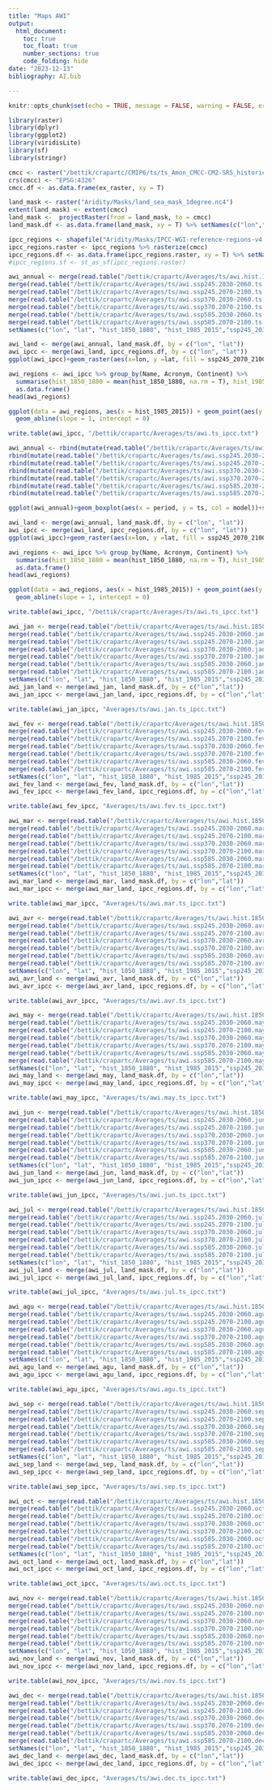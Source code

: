 ```yaml
---
title: "Maps AWI"
output: 
  html_document:
    toc: true
    toc_float: true
    number_sections: true
    code_folding: hide
date: "2023-12-13"
bibliography: AI.bib

---
```


```r
knitr::opts_chunk$set(echo = TRUE, message = FALSE, warning = FALSE, error = FALSE, fig.align = "center", collapse = T)
```

```r
library(raster)
library(dplyr)
library(ggplot2)
library(viridisLite)
library(sf)
library(stringr)
```

```r
cmcc <- raster("/bettik/crapartc/CMIP6/ts/ts_Amon_CMCC-CM2-SR5_historical_r1i1p1f1_gn_185001-201412.nc")
crs(cmcc) <- "EPSG:4326"
cmcc.df <- as.data.frame(ex_raster, xy = T)

land_mask <- raster("Aridity/Masks/land_sea_mask_1degree.nc4") 
extent(land_mask) <- extent(cmcc)
land_mask <-  projectRaster(from = land_mask, to = cmcc)
land_mask.df <- as.data.frame(land_mask, xy = T) %>% setNames(c("lon","lat","lm")) # 0 if ocean, 1 if land

ipcc_regions <- shapefile("Aridity/Masks/IPCC-WGI-reference-regions-v4.shp") %>% spTransform(crs("EPSG:4326")) 
ipcc_regions.raster <- ipcc_regions %>% rasterize(cmcc)
ipcc_regions.df <- as.data.frame(ipcc_regions.raster, xy = T) %>% setNames(c("lon","lat","Continent","Type","Name","Acronym"))
#ipcc_regions.sf <- st_as_sf(ipcc_regions.raster)
```

```r
awi_annual <- merge(read.table("/bettik/crapartc/Averages/ts/awi.hist.1850-1880.ts.txt"), read.table("/bettik/crapartc/Averages/ts/awi.hist.1985-2015.ts.txt"), by = c("lon", "lat")) %>%
merge(read.table("/bettik/crapartc/Averages/ts/awi.ssp245.2030-2060.ts.txt"), by = c("lon", "lat")) %>%
merge(read.table("/bettik/crapartc/Averages/ts/awi.ssp245.2070-2100.ts.txt"), by = c("lon", "lat")) %>%
merge(read.table("/bettik/crapartc/Averages/ts/awi.ssp370.2030-2060.ts.txt"), by = c("lon", "lat")) %>%
merge(read.table("/bettik/crapartc/Averages/ts/awi.ssp370.2070-2100.ts.txt"), by = c("lon", "lat")) %>%
merge(read.table("/bettik/crapartc/Averages/ts/awi.ssp585.2030-2060.ts.txt"), by = c("lon", "lat")) %>%
merge(read.table("/bettik/crapartc/Averages/ts/awi.ssp585.2070-2100.ts.txt"), by = c("lon", "lat")) %>%
setNames(c("lon", "lat", "hist_1850_1880", "hist_1985_2015","ssp245_2030_2060","ssp245_2070_2100","ssp370_2030_2060","ssp370_2070_2100","ssp585_2030_2060","ssp585_2070_2100"))

awi_land <- merge(awi_annual, land_mask.df, by = c("lon", "lat")) 
awi_ipcc <- merge(awi_land, ipcc_regions.df, by = c("lon", "lat"))
ggplot(awi_ipcc)+geom_raster(aes(x=lon, y =lat, fill = ssp245_2070_2100 - hist_1985_2015))+

awi_regions <- awi_ipcc %>% group_by(Name, Acronym, Continent) %>% 
  summarise(hist_1850_1880 = mean(hist_1850_1880, na.rm = T), hist_1985_2015 = mean(hist_1985_2015, na.rm = T), ssp245_2030_2060 = mean(ssp245_2030_2060, na.rm = T), ssp245_2070_2100 = mean(ssp245_2070_2100, na.rm = T), ssp370_2030_2060 = mean(ssp370_2030_2060, na.rm = T), ssp370_2070_2100 = mean(ssp370_2070_2100, na.rm = T), ssp585_2030_2060 = mean(ssp585_2030_2060, na.rm = T), ssp585_2070_2100 = mean(ssp585_2070_2100, na.rm = T)) %>%
  as.data.frame()
head(awi_regions)

ggplot(data = awi_regions, aes(x = hist_1985_2015)) + geom_point(aes(y = ssp245_2070_2100, col = Continent))+
  geom_abline(slope = 1, intercept = 0)

write.table(awi_ipcc, "/bettik/crapartc/Averages/ts/awi.ts_ipcc.txt")

```

```r
awi_annual <- rbind(mutate(read.table("/bettik/crapartc/Averages/ts/awi.hist.1850-1880.ts.txt"), model = "historical", period = "1850_1880"),mutate(read.table("/bettik/crapartc/Averages/ts/awi.hist.1985-2015.ts.txt"), model = "historical", period = "1985_2015")) %>%
rbind(mutate(read.table("/bettik/crapartc/Averages/ts/awi.ssp245.2030-2060.ts.txt"), model = "SSP245", period = "2030_2060")) %>%
rbind(mutate(read.table("/bettik/crapartc/Averages/ts/awi.ssp245.2070-2100.ts.txt"), model = "SSP245", period = "2070_2100")) %>%
rbind(mutate(read.table("/bettik/crapartc/Averages/ts/awi.ssp370.2030-2060.ts.txt"), model = "SSP370", period = "2030_2060")) %>%
rbind(mutate(read.table("/bettik/crapartc/Averages/ts/awi.ssp370.2070-2100.ts.txt"), model = "SSP370", period = "2070_2100")) %>%
rbind(mutate(read.table("/bettik/crapartc/Averages/ts/awi.ssp585.2030-2060.ts.txt"), model = "SSP585", period = "2030_2060")) %>%
rbind(mutate(read.table("/bettik/crapartc/Averages/ts/awi.ssp585.2070-2100.ts.txt"), model = "SSP585", period = "2070_2100"))

ggplot(awi_annual)+geom_boxplot(aes(x = period, y = ts, col = model))+scale_color_viridis_d()

awi_land <- merge(awi_annual, land_mask.df, by = c("lon", "lat")) 
awi_ipcc <- merge(awi_land, ipcc_regions.df, by = c("lon", "lat"))
ggplot(awi_ipcc)+geom_raster(aes(x=lon, y =lat, fill = ssp245_2070_2100 - hist_1985_2015))+

awi_regions <- awi_ipcc %>% group_by(Name, Acronym, Continent) %>% 
  summarise(hist_1850_1880 = mean(hist_1850_1880, na.rm = T), hist_1985_2015 = mean(hist_1985_2015, na.rm = T), ssp245_2030_2060 = mean(ssp245_2030_2060, na.rm = T), ssp245_2070_2100 = mean(ssp245_2070_2100, na.rm = T), ssp370_2030_2060 = mean(ssp370_2030_2060, na.rm = T), ssp370_2070_2100 = mean(ssp370_2070_2100, na.rm = T), ssp585_2030_2060 = mean(ssp585_2030_2060, na.rm = T), ssp585_2070_2100 = mean(ssp585_2070_2100, na.rm = T)) %>%
  as.data.frame()
head(awi_regions)

ggplot(data = awi_regions, aes(x = hist_1985_2015)) + geom_point(aes(y = ssp245_2070_2100, col = Continent))+
  geom_abline(slope = 1, intercept = 0)

write.table(awi_ipcc, "/bettik/crapartc/Averages/ts/awi.ts_ipcc.txt")

```

```r
awi_jan <- merge(read.table("/bettik/crapartc/Averages/ts/awi.hist.1850-1880.jan.ts.txt"), read.table("/bettik/crapartc/Averages/ts/awi.hist.1985-2015.jan.ts.txt"), by = c("lon", "lat")) %>%
merge(read.table("/bettik/crapartc/Averages/ts/awi.ssp245.2030-2060.jan.ts.txt"), by = c("lon", "lat")) %>%
merge(read.table("/bettik/crapartc/Averages/ts/awi.ssp245.2070-2100.jan.ts.txt"), by = c("lon", "lat")) %>%
merge(read.table("/bettik/crapartc/Averages/ts/awi.ssp370.2030-2060.jan.ts.txt"), by = c("lon", "lat")) %>%
merge(read.table("/bettik/crapartc/Averages/ts/awi.ssp370.2070-2100.jan.ts.txt"), by = c("lon", "lat")) %>%
merge(read.table("/bettik/crapartc/Averages/ts/awi.ssp585.2030-2060.jan.ts.txt"), by = c("lon", "lat")) %>%
merge(read.table("/bettik/crapartc/Averages/ts/awi.ssp585.2070-2100.jan.ts.txt"), by = c("lon", "lat")) %>%
setNames(c("lon", "lat", "hist_1850_1880", "hist_1985_2015","ssp245_2030_2060","ssp245_2070_2100","ssp370_2030_2060","ssp370_2070_2100","ssp585_2030_2060","ssp585_2070_2100"))
awi_jan_land <- merge(awi_jan, land_mask.df, by = c("lon","lat")) 
awi_jan_ipcc <- merge(awi_jan_land, ipcc_regions.df, by = c("lon","lat"))

write.table(awi_jan_ipcc, "Averages/ts/awi.jan.ts_ipcc.txt")
```

```r
awi_fev <- merge(read.table("/bettik/crapartc/Averages/ts/awi.hist.1850-1880.fev.ts.txt"), read.table("/bettik/crapartc/Averages/ts/awi.hist.1985-2015.fev.ts.txt"), by = c("lon", "lat")) %>%
merge(read.table("/bettik/crapartc/Averages/ts/awi.ssp245.2030-2060.fev.ts.txt"), by = c("lon", "lat")) %>%
merge(read.table("/bettik/crapartc/Averages/ts/awi.ssp245.2070-2100.fev.ts.txt"), by = c("lon", "lat")) %>%
merge(read.table("/bettik/crapartc/Averages/ts/awi.ssp370.2030-2060.fev.ts.txt"), by = c("lon", "lat")) %>%
merge(read.table("/bettik/crapartc/Averages/ts/awi.ssp370.2070-2100.fev.ts.txt"), by = c("lon", "lat")) %>%
merge(read.table("/bettik/crapartc/Averages/ts/awi.ssp585.2030-2060.fev.ts.txt"), by = c("lon", "lat")) %>%
merge(read.table("/bettik/crapartc/Averages/ts/awi.ssp585.2070-2100.fev.ts.txt"), by = c("lon", "lat")) %>%
setNames(c("lon", "lat", "hist_1850_1880", "hist_1985_2015","ssp245_2030_2060","ssp245_2070_2100","ssp370_2030_2060","ssp370_2070_2100","ssp585_2030_2060","ssp585_2070_2100"))
awi_fev_land <- merge(awi_fev, land_mask.df, by = c("lon","lat")) 
awi_fev_ipcc <- merge(awi_fev_land, ipcc_regions.df, by = c("lon","lat"))

write.table(awi_fev_ipcc, "Averages/ts/awi.fev.ts_ipcc.txt")
```

```r
awi_mar <- merge(read.table("/bettik/crapartc/Averages/ts/awi.hist.1850-1880.mar.ts.txt"), read.table("/bettik/crapartc/Averages/ts/awi.hist.1985-2015.mar.ts.txt"), by = c("lon", "lat")) %>%
merge(read.table("/bettik/crapartc/Averages/ts/awi.ssp245.2030-2060.mar.ts.txt"), by = c("lon", "lat")) %>%
merge(read.table("/bettik/crapartc/Averages/ts/awi.ssp245.2070-2100.mar.ts.txt"), by = c("lon", "lat")) %>%
merge(read.table("/bettik/crapartc/Averages/ts/awi.ssp370.2030-2060.mar.ts.txt"), by = c("lon", "lat")) %>%
merge(read.table("/bettik/crapartc/Averages/ts/awi.ssp370.2070-2100.mar.ts.txt"), by = c("lon", "lat")) %>%
merge(read.table("/bettik/crapartc/Averages/ts/awi.ssp585.2030-2060.mar.ts.txt"), by = c("lon", "lat")) %>%
merge(read.table("/bettik/crapartc/Averages/ts/awi.ssp585.2070-2100.mar.ts.txt"), by = c("lon", "lat")) %>%
setNames(c("lon", "lat", "hist_1850_1880", "hist_1985_2015","ssp245_2030_2060","ssp245_2070_2100","ssp370_2030_2060","ssp370_2070_2100","ssp585_2030_2060","ssp585_2070_2100"))
awi_mar_land <- merge(awi_mar, land_mask.df, by = c("lon","lat")) 
awi_mar_ipcc <- merge(awi_mar_land, ipcc_regions.df, by = c("lon","lat"))

write.table(awi_mar_ipcc, "Averages/ts/awi.mar.ts_ipcc.txt")
```

```r
awi_avr <- merge(read.table("/bettik/crapartc/Averages/ts/awi.hist.1850-1880.avr.ts.txt"), read.table("/bettik/crapartc/Averages/ts/awi.hist.1985-2015.avr.ts.txt"), by = c("lon", "lat")) %>%
merge(read.table("/bettik/crapartc/Averages/ts/awi.ssp245.2030-2060.avr.ts.txt"), by = c("lon", "lat")) %>%
merge(read.table("/bettik/crapartc/Averages/ts/awi.ssp245.2070-2100.avr.ts.txt"), by = c("lon", "lat")) %>%
merge(read.table("/bettik/crapartc/Averages/ts/awi.ssp370.2030-2060.avr.ts.txt"), by = c("lon", "lat")) %>%
merge(read.table("/bettik/crapartc/Averages/ts/awi.ssp370.2070-2100.avr.ts.txt"), by = c("lon", "lat")) %>%
merge(read.table("/bettik/crapartc/Averages/ts/awi.ssp585.2030-2060.avr.ts.txt"), by = c("lon", "lat")) %>%
merge(read.table("/bettik/crapartc/Averages/ts/awi.ssp585.2070-2100.avr.ts.txt"), by = c("lon", "lat")) %>%
setNames(c("lon", "lat", "hist_1850_1880", "hist_1985_2015","ssp245_2030_2060","ssp245_2070_2100","ssp370_2030_2060","ssp370_2070_2100","ssp585_2030_2060","ssp585_2070_2100"))
awi_avr_land <- merge(awi_avr, land_mask.df, by = c("lon","lat")) 
awi_avr_ipcc <- merge(awi_avr_land, ipcc_regions.df, by = c("lon","lat"))

write.table(awi_avr_ipcc, "Averages/ts/awi.avr.ts_ipcc.txt")
```

```r
awi_may <- merge(read.table("/bettik/crapartc/Averages/ts/awi.hist.1850-1880.may.ts.txt"), read.table("/bettik/crapartc/Averages/ts/awi.hist.1985-2015.may.ts.txt"), by = c("lon", "lat")) %>%
merge(read.table("/bettik/crapartc/Averages/ts/awi.ssp245.2030-2060.may.ts.txt"), by = c("lon", "lat")) %>%
merge(read.table("/bettik/crapartc/Averages/ts/awi.ssp245.2070-2100.may.ts.txt"), by = c("lon", "lat")) %>%
merge(read.table("/bettik/crapartc/Averages/ts/awi.ssp370.2030-2060.may.ts.txt"), by = c("lon", "lat")) %>%
merge(read.table("/bettik/crapartc/Averages/ts/awi.ssp370.2070-2100.may.ts.txt"), by = c("lon", "lat")) %>%
merge(read.table("/bettik/crapartc/Averages/ts/awi.ssp585.2030-2060.may.ts.txt"), by = c("lon", "lat")) %>%
merge(read.table("/bettik/crapartc/Averages/ts/awi.ssp585.2070-2100.may.ts.txt"), by = c("lon", "lat")) %>%
setNames(c("lon", "lat", "hist_1850_1880", "hist_1985_2015","ssp245_2030_2060","ssp245_2070_2100","ssp370_2030_2060","ssp370_2070_2100","ssp585_2030_2060","ssp585_2070_2100"))
awi_may_land <- merge(awi_may, land_mask.df, by = c("lon","lat")) 
awi_may_ipcc <- merge(awi_may_land, ipcc_regions.df, by = c("lon","lat"))

write.table(awi_may_ipcc, "Averages/ts/awi.may.ts_ipcc.txt")
```

```r
awi_jun <- merge(read.table("/bettik/crapartc/Averages/ts/awi.hist.1850-1880.jun.ts.txt"), read.table("/bettik/crapartc/Averages/ts/awi.hist.1985-2015.jun.ts.txt"), by = c("lon", "lat")) %>%
merge(read.table("/bettik/crapartc/Averages/ts/awi.ssp245.2030-2060.jun.ts.txt"), by = c("lon", "lat")) %>%
merge(read.table("/bettik/crapartc/Averages/ts/awi.ssp245.2070-2100.jun.ts.txt"), by = c("lon", "lat")) %>%
merge(read.table("/bettik/crapartc/Averages/ts/awi.ssp370.2030-2060.jun.ts.txt"), by = c("lon", "lat")) %>%
merge(read.table("/bettik/crapartc/Averages/ts/awi.ssp370.2070-2100.jun.ts.txt"), by = c("lon", "lat")) %>%
merge(read.table("/bettik/crapartc/Averages/ts/awi.ssp585.2030-2060.jun.ts.txt"), by = c("lon", "lat")) %>%
merge(read.table("/bettik/crapartc/Averages/ts/awi.ssp585.2070-2100.jun.ts.txt"), by = c("lon", "lat")) %>%
setNames(c("lon", "lat", "hist_1850_1880", "hist_1985_2015","ssp245_2030_2060","ssp245_2070_2100","ssp370_2030_2060","ssp370_2070_2100","ssp585_2030_2060","ssp585_2070_2100"))
awi_jun_land <- merge(awi_jun, land_mask.df, by = c("lon","lat")) 
awi_jun_ipcc <- merge(awi_jun_land, ipcc_regions.df, by = c("lon","lat"))

write.table(awi_jun_ipcc, "Averages/ts/awi.jun.ts_ipcc.txt")
```

```r
awi_jul <- merge(read.table("/bettik/crapartc/Averages/ts/awi.hist.1850-1880.jul.ts.txt"), read.table("/bettik/crapartc/Averages/ts/awi.hist.1985-2015.jul.ts.txt"), by = c("lon", "lat")) %>%
merge(read.table("/bettik/crapartc/Averages/ts/awi.ssp245.2030-2060.jul.ts.txt"), by = c("lon", "lat")) %>%
merge(read.table("/bettik/crapartc/Averages/ts/awi.ssp245.2070-2100.jul.ts.txt"), by = c("lon", "lat")) %>%
merge(read.table("/bettik/crapartc/Averages/ts/awi.ssp370.2030-2060.jul.ts.txt"), by = c("lon", "lat")) %>%
merge(read.table("/bettik/crapartc/Averages/ts/awi.ssp370.2070-2100.jul.ts.txt"), by = c("lon", "lat")) %>%
merge(read.table("/bettik/crapartc/Averages/ts/awi.ssp585.2030-2060.jul.ts.txt"), by = c("lon", "lat")) %>%
merge(read.table("/bettik/crapartc/Averages/ts/awi.ssp585.2070-2100.jul.ts.txt"), by = c("lon", "lat")) %>%
setNames(c("lon", "lat", "hist_1850_1880", "hist_1985_2015","ssp245_2030_2060","ssp245_2070_2100","ssp370_2030_2060","ssp370_2070_2100","ssp585_2030_2060","ssp585_2070_2100"))
awi_jul_land <- merge(awi_jul, land_mask.df, by = c("lon","lat")) 
awi_jul_ipcc <- merge(awi_jul_land, ipcc_regions.df, by = c("lon","lat"))

write.table(awi_jul_ipcc, "Averages/ts/awi.jul.ts_ipcc.txt")
```

```r
awi_agu <- merge(read.table("/bettik/crapartc/Averages/ts/awi.hist.1850-1880.agu.ts.txt"), read.table("/bettik/crapartc/Averages/ts/awi.hist.1985-2015.agu.ts.txt"), by = c("lon", "lat")) %>%
merge(read.table("/bettik/crapartc/Averages/ts/awi.ssp245.2030-2060.agu.ts.txt"), by = c("lon", "lat")) %>%
merge(read.table("/bettik/crapartc/Averages/ts/awi.ssp245.2070-2100.agu.ts.txt"), by = c("lon", "lat")) %>%
merge(read.table("/bettik/crapartc/Averages/ts/awi.ssp370.2030-2060.agu.ts.txt"), by = c("lon", "lat")) %>%
merge(read.table("/bettik/crapartc/Averages/ts/awi.ssp370.2070-2100.agu.ts.txt"), by = c("lon", "lat")) %>%
merge(read.table("/bettik/crapartc/Averages/ts/awi.ssp585.2030-2060.agu.ts.txt"), by = c("lon", "lat")) %>%
merge(read.table("/bettik/crapartc/Averages/ts/awi.ssp585.2070-2100.agu.ts.txt"), by = c("lon", "lat")) %>%
setNames(c("lon", "lat", "hist_1850_1880", "hist_1985_2015","ssp245_2030_2060","ssp245_2070_2100","ssp370_2030_2060","ssp370_2070_2100","ssp585_2030_2060","ssp585_2070_2100"))
awi_agu_land <- merge(awi_agu, land_mask.df, by = c("lon","lat")) 
awi_agu_ipcc <- merge(awi_agu_land, ipcc_regions.df, by = c("lon","lat"))

write.table(awi_agu_ipcc, "Averages/ts/awi.agu.ts_ipcc.txt")
```

```r
awi_sep <- merge(read.table("/bettik/crapartc/Averages/ts/awi.hist.1850-1880.sep.ts.txt"), read.table("/bettik/crapartc/Averages/ts/awi.hist.1985-2015.sep.ts.txt"), by = c("lon", "lat")) %>%
merge(read.table("/bettik/crapartc/Averages/ts/awi.ssp245.2030-2060.sep.ts.txt"), by = c("lon", "lat")) %>%
merge(read.table("/bettik/crapartc/Averages/ts/awi.ssp245.2070-2100.sep.ts.txt"), by = c("lon", "lat")) %>%
merge(read.table("/bettik/crapartc/Averages/ts/awi.ssp370.2030-2060.sep.ts.txt"), by = c("lon", "lat")) %>%
merge(read.table("/bettik/crapartc/Averages/ts/awi.ssp370.2070-2100.sep.ts.txt"), by = c("lon", "lat")) %>%
merge(read.table("/bettik/crapartc/Averages/ts/awi.ssp585.2030-2060.sep.ts.txt"), by = c("lon", "lat")) %>%
merge(read.table("/bettik/crapartc/Averages/ts/awi.ssp585.2070-2100.sep.ts.txt"), by = c("lon", "lat")) %>%
setNames(c("lon", "lat", "hist_1850_1880", "hist_1985_2015","ssp245_2030_2060","ssp245_2070_2100","ssp370_2030_2060","ssp370_2070_2100","ssp585_2030_2060","ssp585_2070_2100"))
awi_sep_land <- merge(awi_sep, land_mask.df, by = c("lon","lat")) 
awi_sep_ipcc <- merge(awi_sep_land, ipcc_regions.df, by = c("lon","lat"))

write.table(awi_sep_ipcc, "Averages/ts/awi.sep.ts_ipcc.txt")
```

```r
awi_oct <- merge(read.table("/bettik/crapartc/Averages/ts/awi.hist.1850-1880.oct.ts.txt"), read.table("/bettik/crapartc/Averages/ts/awi.hist.1985-2015.oct.ts.txt"), by = c("lon", "lat")) %>%
merge(read.table("/bettik/crapartc/Averages/ts/awi.ssp245.2030-2060.oct.ts.txt"), by = c("lon", "lat")) %>%
merge(read.table("/bettik/crapartc/Averages/ts/awi.ssp245.2070-2100.oct.ts.txt"), by = c("lon", "lat")) %>%
merge(read.table("/bettik/crapartc/Averages/ts/awi.ssp370.2030-2060.oct.ts.txt"), by = c("lon", "lat")) %>%
merge(read.table("/bettik/crapartc/Averages/ts/awi.ssp370.2070-2100.oct.ts.txt"), by = c("lon", "lat")) %>%
merge(read.table("/bettik/crapartc/Averages/ts/awi.ssp585.2030-2060.oct.ts.txt"), by = c("lon", "lat")) %>%
merge(read.table("/bettik/crapartc/Averages/ts/awi.ssp585.2070-2100.oct.ts.txt"), by = c("lon", "lat")) %>%
setNames(c("lon", "lat", "hist_1850_1880", "hist_1985_2015","ssp245_2030_2060","ssp245_2070_2100","ssp370_2030_2060","ssp370_2070_2100","ssp585_2030_2060","ssp585_2070_2100"))
awi_oct_land <- merge(awi_oct, land_mask.df, by = c("lon","lat")) 
awi_oct_ipcc <- merge(awi_oct_land, ipcc_regions.df, by = c("lon","lat"))

write.table(awi_oct_ipcc, "Averages/ts/awi.oct.ts_ipcc.txt")
```

```r
awi_nov <- merge(read.table("/bettik/crapartc/Averages/ts/awi.hist.1850-1880.nov.ts.txt"), read.table("/bettik/crapartc/Averages/ts/awi.hist.1985-2015.nov.ts.txt"), by = c("lon", "lat")) %>%
merge(read.table("/bettik/crapartc/Averages/ts/awi.ssp245.2030-2060.nov.ts.txt"), by = c("lon", "lat")) %>%
merge(read.table("/bettik/crapartc/Averages/ts/awi.ssp245.2070-2100.nov.ts.txt"), by = c("lon", "lat")) %>%
merge(read.table("/bettik/crapartc/Averages/ts/awi.ssp370.2030-2060.nov.ts.txt"), by = c("lon", "lat")) %>%
merge(read.table("/bettik/crapartc/Averages/ts/awi.ssp370.2070-2100.nov.ts.txt"), by = c("lon", "lat")) %>%
merge(read.table("/bettik/crapartc/Averages/ts/awi.ssp585.2030-2060.nov.ts.txt"), by = c("lon", "lat")) %>%
merge(read.table("/bettik/crapartc/Averages/ts/awi.ssp585.2070-2100.nov.ts.txt"), by = c("lon", "lat")) %>%
setNames(c("lon", "lat", "hist_1850_1880", "hist_1985_2015","ssp245_2030_2060","ssp245_2070_2100","ssp370_2030_2060","ssp370_2070_2100","ssp585_2030_2060","ssp585_2070_2100"))
awi_nov_land <- merge(awi_nov, land_mask.df, by = c("lon","lat")) 
awi_nov_ipcc <- merge(awi_nov_land, ipcc_regions.df, by = c("lon","lat"))

write.table(awi_nov_ipcc, "Averages/ts/awi.nov.ts_ipcc.txt")
```

```r
awi_dec <- merge(read.table("/bettik/crapartc/Averages/ts/awi.hist.1850-1880.dec.ts.txt"), read.table("/bettik/crapartc/Averages/ts/awi.hist.1985-2015.dec.ts.txt"), by = c("lon", "lat")) %>%
merge(read.table("/bettik/crapartc/Averages/ts/awi.ssp245.2030-2060.dec.ts.txt"), by = c("lon", "lat")) %>%
merge(read.table("/bettik/crapartc/Averages/ts/awi.ssp245.2070-2100.dec.ts.txt"), by = c("lon", "lat")) %>%
merge(read.table("/bettik/crapartc/Averages/ts/awi.ssp370.2030-2060.dec.ts.txt"), by = c("lon", "lat")) %>%
merge(read.table("/bettik/crapartc/Averages/ts/awi.ssp370.2070-2100.dec.ts.txt"), by = c("lon", "lat")) %>%
merge(read.table("/bettik/crapartc/Averages/ts/awi.ssp585.2030-2060.dec.ts.txt"), by = c("lon", "lat")) %>%
merge(read.table("/bettik/crapartc/Averages/ts/awi.ssp585.2070-2100.dec.ts.txt"), by = c("lon", "lat")) %>%
setNames(c("lon", "lat", "hist_1850_1880", "hist_1985_2015","ssp245_2030_2060","ssp245_2070_2100","ssp370_2030_2060","ssp370_2070_2100","ssp585_2030_2060","ssp585_2070_2100"))
awi_dec_land <- merge(awi_dec, land_mask.df, by = c("lon","lat")) 
awi_dec_ipcc <- merge(awi_dec_land, ipcc_regions.df, by = c("lon","lat"))

write.table(awi_dec_ipcc, "Averages/ts/awi.dec.ts_ipcc.txt")
```
